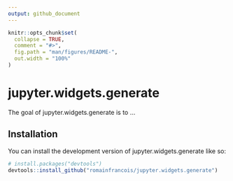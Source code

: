 ```yaml
---
output: github_document
---
```


<!-- README.md is generated from README.Rmd. Please edit that file -->

```r
knitr::opts_chunk$set(
  collapse = TRUE,
  comment = "#>",
  fig.path = "man/figures/README-",
  out.width = "100%"
)
```

# jupyter.widgets.generate

<!-- badges: start -->
<!-- badges: end -->

The goal of jupyter.widgets.generate is to ...

## Installation

You can install the development version of jupyter.widgets.generate like so:

``` r
# install.packages("devtools")
devtools::install_github("romainfrancois/jupyter.widgets.generate")
```
